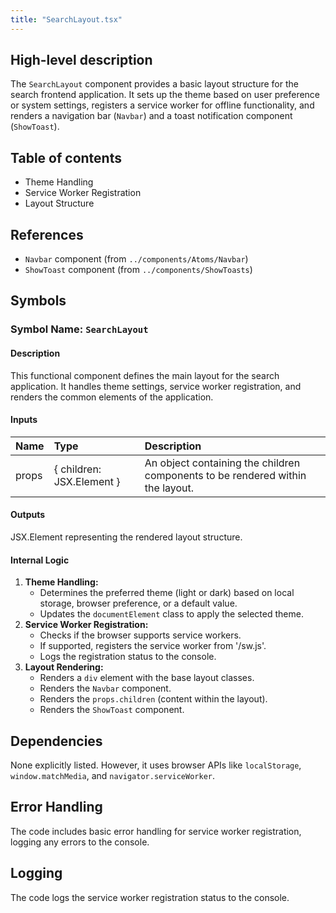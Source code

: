 ```yaml
---
title: "SearchLayout.tsx"
---
```


## High-level description
The `SearchLayout` component provides a basic layout structure for the search frontend application. It sets up the theme based on user preference or system settings, registers a service worker for offline functionality, and renders a navigation bar (`Navbar`) and a toast notification component (`ShowToast`).

## Table of contents
- Theme Handling
- Service Worker Registration
- Layout Structure

## References
- `Navbar` component (from `../components/Atoms/Navbar`)
- `ShowToast` component (from `../components/ShowToasts`)

## Symbols
### Symbol Name: `SearchLayout`
#### Description
This functional component defines the main layout for the search application. It handles theme settings, service worker registration, and renders the common elements of the application.

#### Inputs
| Name | Type | Description |
|:-----|:-----|:------------|
| props | { children: JSX.Element } | An object containing the children components to be rendered within the layout. |

#### Outputs
JSX.Element representing the rendered layout structure.

#### Internal Logic
1. **Theme Handling:**
   - Determines the preferred theme (light or dark) based on local storage, browser preference, or a default value.
   - Updates the `documentElement` class to apply the selected theme.
2. **Service Worker Registration:**
   - Checks if the browser supports service workers.
   - If supported, registers the service worker from '/sw.js'.
   - Logs the registration status to the console.
3. **Layout Rendering:**
   - Renders a `div` element with the base layout classes.
   - Renders the `Navbar` component.
   - Renders the `props.children` (content within the layout).
   - Renders the `ShowToast` component.

## Dependencies
None explicitly listed. However, it uses browser APIs like `localStorage`, `window.matchMedia`, and `navigator.serviceWorker`.

## Error Handling
The code includes basic error handling for service worker registration, logging any errors to the console.

## Logging
The code logs the service worker registration status to the console.
